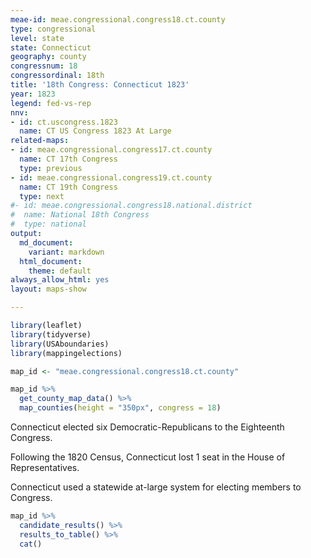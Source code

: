 ```yaml
---
meae-id: meae.congressional.congress18.ct.county
type: congressional
level: state
state: Connecticut
geography: county
congressnum: 18
congressordinal: 18th
title: '18th Congress: Connecticut 1823'
year: 1823
legend: fed-vs-rep
nnv:
- id: ct.uscongress.1823
  name: CT US Congress 1823 At Large
related-maps:
- id: meae.congressional.congress17.ct.county
  name: CT 17th Congress
  type: previous
- id: meae.congressional.congress19.ct.county
  name: CT 19th Congress
  type: next
#- id: meae.congressional.congress18.national.district
#  name: National 18th Congress
#  type: national
output:
  md_document:
    variant: markdown
  html_document:
    theme: default
always_allow_html: yes
layout: maps-show

---
```


```r
library(leaflet)
library(tidyverse)
library(USAboundaries)
library(mappingelections)

map_id <- "meae.congressional.congress18.ct.county"
```

<div class="map">

```r
map_id %>%
  get_county_map_data() %>%
  map_counties(height = "350px", congress = 18)
```

</div>

Connecticut elected six Democratic-Republicans to the Eighteenth Congress.

Following the 1820 Census, Connecticut lost 1 seat in the House of Representatives.

Connecticut used a statewide at-large system for electing members to Congress. 

<div class="results-table">

```r
map_id %>%
  candidate_results() %>%
  results_to_table() %>%
  cat()
```

</div>
